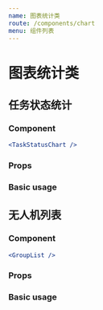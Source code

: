 ```yaml
---
name: 图表统计类
route: /components/chart
menu: 组件列表
---
```


# 图表统计类


## 任务状态统计

### Component

```jsx
<TaskStatusChart />
```

### Props

<Props of={TaskStatusChart} />

### Basic usage

<Playground>
  <TaskStatusChart
    data={[
      { label: "待执行", status: 1, value: 2 },
      { label: "执行中", status: 2, value: 10 },
      { label: "已完成", status: 3, value: 20 },
      { label: "已取消", status: 4, value: 50 }
    ]}
  />
</Playground>

## 无人机列表


### Component

```jsx
<GroupList />
```

### Props

<Props of={GroupList} />

### Basic usage

<Playground>
  <GroupList
    data={[
      {
        group_id: "1",
        group_name: "aaa",
        parent_id: "-1",
        children: [
          {
            group_id: "2",
            group_name: "bbb",
            parent_id: "1"
          }
        ]
      }
    ]}
  />
</Playground>
